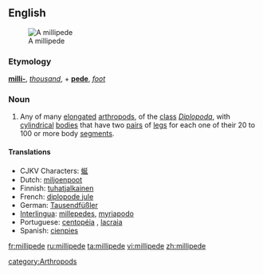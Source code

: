 {{wikipedia}}
==English==
[[Image:Millipede.jpg|thumb|right|A millipede]]

===Etymology===
{{L.}} '''[[milli-]]''', ''[[thousand]]'', + '''[[pede]]''', ''[[foot]]''

===Noun===
{{en-noun}}

# Any of many [[elongated]] [[arthropod]]s, of the [[class]] ''[[Diplopoda]]'', with [[cylindrical]] [[bodies]] that have two [[pair]]s of [[leg]]s for each one of their 20 to 100 or more body [[segment]]s.

====Translations====
*CJKV Characters: [[蜒]]
*Dutch: [[miljoenpoot]] {{m}}
*Finnish: [[tuhatjalkainen]]
*French: [[diplopode jule]] {{m}}
*German: [[Tausendfüßler]] {{m}}
*[[Interlingua]]: [[millepedes]], [[myriapodo]]
*Portuguese: [[centopéia]] {{f}}, [[lacraia]] {{f}}
*Spanish: [[cienpies]] {{m}}

[[fr:millipede]]
[[ru:millipede]]
[[ta:millipede]]
[[vi:millipede]]
[[zh:millipede]]

[[category:Arthropods]]